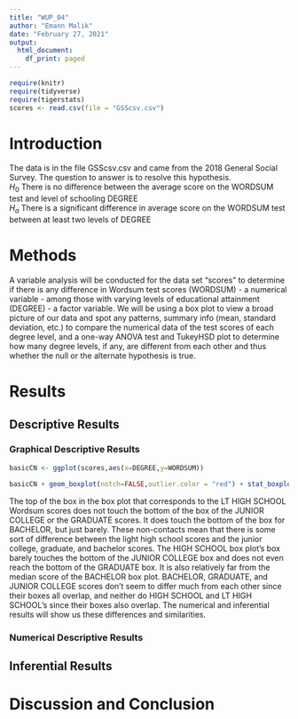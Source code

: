 ```yaml
---
title: "WUP_04"
author: "Emann Malik"
date: "February 27, 2021"
output:
  html_document:
    df_print: paged
---
```


```r
require(knitr)
require(tidyverse)
require(tigerstats)
scores <- read.csv(file = "GSScsv.csv")
```

# Introduction

<!--In this section you explain what you are trying to show.  Where did the data come from?  What is the research or other question you are trying to answer?!-->

The data is in the file GSScsv.csv and came from the 2018 General Social Survey.  The question to answer is to resolve this hypothesis.  
$H_0$ There is no difference between the average score on the WORDSUM test and level of schooling DEGREE  
$H_a$ There is a significant difference in average score on the WORDSUM test between at least two levels of DEGREE  

# Methods

<!--Decide on your methods:  use "variable analysis" or other appropriate descriptors.  Make sure to choose at least one graphical method and at least one numerical method.!-->
  
A variable analysis will be conducted for the data set "scores" to determine if there is any difference in Wordsum test scores (WORDSUM) - a numerical variable - among those with varying levels of educational attainment (DEGREE) - a factor variable. We will be using a box plot to view a broad picture of our data and spot any patterns, summary info (mean, standard deviation, etc.) to compare the numerical data of the test scores of each degree level, and a one-way ANOVA test and TukeyHSD plot to determine how many degree levels, if any, are different from each other and thus whether the null or the alternate hypothesis is true.  
  
# Results

<!--Divide this section into two sub-sections:  One for your descriptive  results and one for your inferential results.!-->

## Descriptive Results

### Graphical Descriptive Results

<!--Graphical results here.  Make sure to show your code.  Provide appropriate labels for axes, giving units if possible, and provide a good title for the graph, too.  Use the graphical results to describe the patterns if any that exist in the data as focused toward the research question!-->
  
```r
basicCN <- ggplot(scores,aes(x=DEGREE,y=WORDSUM))

basicCN + geom_boxplot(notch=FALSE,outlier.color = "red") + stat_boxplot(geom ='errorbar') + labs(title="Degree vs wordsum score")
```
  
The top of the box in the box plot that corresponds to the LT HIGH SCHOOL Wordsum scores does not touch the bottom of the box of the JUNIOR COLLEGE or the GRADUATE scores. It does touch the bottom of the box for BACHELOR, but just barely. These non-contacts mean that there is some sort of difference between the light high school scores and the junior college, graduate, and bachelor scores. The HIGH SCHOOL box plot's box barely touches the bottom of the JUNIOR COLLEGE box and does not even reach the bottom of the GRADUATE box. It is also relatively far from the median score of the BACHELOR box plot. BACHELOR, GRADUATE, and JUNIOR COLLEGE scores don't seem to differ much from each other since their boxes all overlap, and neither do HIGH SCHOOL and LT HIGH SCHOOL's since their boxes also overlap. The numerical and inferential results will show us these differences and similarities. 
    
### Numerical Descriptive Results

<!--Numerical results go here. Use the numerical results to describe the patterns if any that exist in the data as focused toward the research question!-->

## Inferential Results

<!--State hypothesis clearly.  Make sure your discussion of the inferential test covers all the aspects that the test output produces, such as test statistic, p-value etc.  Make a decision about the null hypothesis, explain the assumptions on which the selected test/procedure was based, and why the chosen procedure satisfys the assumptions and is appropriate to answer the research question!-->


# Discussion and Conclusion

<!--Discussion and conclusion here.  If you found a relationship be sure to consider whether the relationship occurs because one of the variavbles causes the other, or whether they perhasps are related for some other reason.  Watch the chapter 6 videos from the GeorgeTown videos collection.!-->
